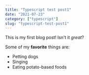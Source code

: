 ```yaml
---
title: "Typescript test post1"
date: "2021-07-23"
category: ["typescript"]
slug: "typescript-test-post1"
---
```


This is my first blog post! Isn't it _great_?

Some of my **favorite** things are:

- Petting dogs
- Singing
- Eating potato-based foods
